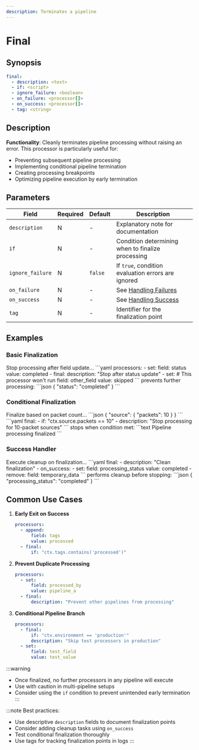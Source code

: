 ```yaml
---
description: Terminates a pipeline
---
```


# Final

## Synopsis

```yaml
final:
  - description: <text>
  - if: <script>
  - ignore_failure: <boolean>
  - on_failure: <processor[]>
  - on_success: <processor[]>
  - tag: <string>
```

## Description

**Functionality**: Cleanly terminates pipeline processing without raising an error. This processor is particularly useful for:
- Preventing subsequent pipeline processing
- Implementing conditional pipeline termination
- Creating processing breakpoints
- Optimizing pipeline execution by early termination

## Parameters

|Field|Required|Default|Description|
|---|---|---|---|
|`description`|N|-|Explanatory note for documentation|
|`if`|N|-|Condition determining when to finalize processing|
|`ignore_failure`|N|`false`|If `true`, condition evaluation errors are ignored|
|`on_failure`|N|-|See [Handling Failures](../handling-failures.mdx)|
|`on_success`|N|-|See [Handling Success](../handling-success.mdx)|
|`tag`|N|-|Identifier for the finalization point|

## Examples

### Basic Finalization

<ExampleGrid>
  <CommentCol>
    Stop processing after field update...
  </CommentCol>
  <CodeCol>
    ```yaml
    processors:
      - set:
          field: status
          value: completed
      - final:
          description: "Stop after status update"
      - set:  # This processor won't run
          field: other_field
          value: skipped
    ```
  </CodeCol>
  <CommentCol>
    prevents further processing:
  </CommentCol>
  <CodeCol>
    ```json
    {
      "status": "completed"
    }
    ```
  </CodeCol>
</ExampleGrid>

### Conditional Finalization

<ExampleGrid>
  <CommentCol>
    Finalize based on packet count...
  </CommentCol>
  <CodeCol>
    ```json
    {
      "source": {
        "packets": 10
      }
    }
    ```
    ```yaml
    final:
      - if: "ctx.source.packets == 10"
      - description: "Stop processing for 10-packet sources"
    ```
  </CodeCol>
  <CommentCol>
    stops when condition met:
  </CommentCol>
  <CodeCol>
    ```text
    Pipeline processing finalized
    ```
  </CodeCol>
</ExampleGrid>

### Success Handler

<ExampleGrid>
  <CommentCol>
    Execute cleanup on finalization...
  </CommentCol>
  <CodeCol>
    ```yaml
    final:
      - description: "Clean finalization"
      - on_success:
          - set:
              field: processing_status
              value: completed
          - remove:
              field: temporary_data
    ```
  </CodeCol>
  <CommentCol>
    performs cleanup before stopping:
  </CommentCol>
  <CodeCol>
    ```json
    {
      "processing_status": "completed"
    }
    ```
  </CodeCol>
</ExampleGrid>

## Common Use Cases

1. **Early Exit on Success**
   ```yaml
   processors:
     - append:
         field: tags
         value: processed
     - final:
         if: "ctx.tags.contains('processed')"
   ```

2. **Prevent Duplicate Processing**
   ```yaml
   processors:
     - set:
         field: processed_by
         value: pipeline_a
     - final:
         description: "Prevent other pipelines from processing"
   ```

3. **Conditional Pipeline Branch**
   ```yaml
   processors:
     - final:
         if: "ctx.environment == 'production'"
         description: "Skip test processors in production"
     - set:
         field: test_field
         value: test_value
   ```

:::warning
- Once finalized, no further processors in any pipeline will execute
- Use with caution in multi-pipeline setups
- Consider using the `if` condition to prevent unintended early termination
:::

:::note
Best practices:
- Use descriptive `description` fields to document finalization points
- Consider adding cleanup tasks using `on_success`
- Test conditional finalization thoroughly
- Use tags for tracking finalization points in logs
:::